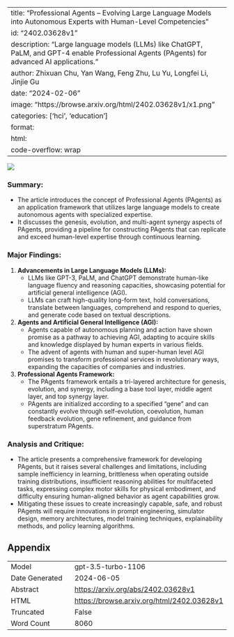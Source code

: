 
---
title: "Professional Agents -- Evolving Large Language Models into Autonomous Experts with Human-Level Competencies"
id: "2402.03628v1"
description: "Large language models (LLMs) like ChatGPT, PaLM, and GPT-4 enable Professional Agents (PAgents) for advanced AI applications."
author: Zhixuan Chu, Yan Wang, Feng Zhu, Lu Yu, Longfei Li, Jinjie Gu
date: "2024-02-06"
image: "https://browse.arxiv.org/html/2402.03628v1/x1.png"
categories: ['hci', 'education']
format:
  html:
    code-overflow: wrap
---

![](https://browse.arxiv.org/html/2402.03628v1/x1.png)

### Summary:
- The article introduces the concept of Professional Agents (PAgents) as an application framework that utilizes large language models to create autonomous agents with specialized expertise.
- It discusses the genesis, evolution, and multi-agent synergy aspects of PAgents, providing a pipeline for constructing PAgents that can replicate and exceed human-level expertise through continuous learning.

### Major Findings:
1. **Advancements in Large Language Models (LLMs):**
   - LLMs like GPT-3, PaLM, and ChatGPT demonstrate human-like language fluency and reasoning capacities, showcasing potential for artificial general intelligence (AGI).
   - LLMs can craft high-quality long-form text, hold conversations, translate between languages, comprehend and respond to queries, and generate code based on textual descriptions.

2. **Agents and Artificial General Intelligence (AGI):**
   - Agents capable of autonomous planning and action have shown promise as a pathway to achieving AGI, adapting to acquire skills and knowledge displayed by human experts in various fields.
   - The advent of agents with human and super-human level AGI promises to transform professional services in revolutionary ways, expanding the capacities of companies and industries.

3. **Professional Agents Framework:**
   - The PAgents framework entails a tri-layered architecture for genesis, evolution, and synergy, including a base tool layer, middle agent layer, and top synergy layer.
   - PAgents are initialized according to a specified "gene" and can constantly evolve through self-evolution, coevolution, human feedback evolution, gene refinement, and guidance from superstratum PAgents.

### Analysis and Critique:
- The article presents a comprehensive framework for developing PAgents, but it raises several challenges and limitations, including sample inefficiency in learning, brittleness when operating outside training distributions, insufficient reasoning abilities for multifaceted tasks, expressing complex motor skills for physical embodiment, and difficulty ensuring human-aligned behavior as agent capabilities grow.
- Mitigating these issues to create increasingly capable, safe, and robust PAgents will require innovations in prompt engineering, simulator design, memory architectures, model training techniques, explainability methods, and policy learning algorithms.

## Appendix

|          |          |
|----------|----------|
| Model     | gpt-3.5-turbo-1106       |
| Date Generated     | 2024-06-05       |
| Abstract | [https://arxiv.org/abs/2402.03628v1](https://arxiv.org/abs/2402.03628v1)        |
| HTML     | [https://browse.arxiv.org/html/2402.03628v1](https://browse.arxiv.org/html/2402.03628v1)       |
| Truncated       | False       |
| Word Count       | 8060       |